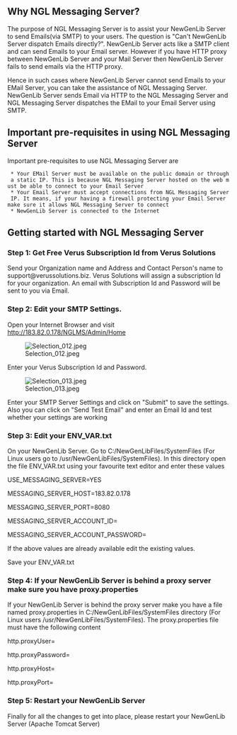 ==Why NGL Messaging Server?==
The purpose of NGL Messaging Server is to assist your NewGenLib Server to send Emails(via SMTP) to your users. The question is "Can't NewGenLib Server dispatch Emails directly?". NewGenLib Server acts like a SMTP client and can send Emails to your Email server. However if you have HTTP proxy between NewGenLib Server and your Mail Server then NewGenLib Server fails to send emails via the HTTP proxy.

Hence in such cases where NewGenLib Server cannot send Emails to your EMail Server, you can take the assistance of NGL Messaging Server. NewGenLib Server sends Email via HTTP to the NGL Messaging Server and NGL Messaging Server dispatches the EMail to your Email Server using SMTP.
==Important pre-requisites in using NGL Messaging Server==
Important pre-requisites to use NGL Messaging Server are
  * Your EMail Server must be available on the public domain or through a static IP. This is because NGL Messaging Server hosted on the web must be able to connect to your Email Server
  * Your Email Server must accept connections from NGL Messaging Server IP. It means, if your having a firewall protecting your Email Server make sure it allows NGL Messaging Server to connect
  * NewGenLib Server is connected to the Internet
==Getting started with NGL Messaging Server==
===Step 1: Get Free Verus Subscription Id from Verus Solutions===
Send your Organization name and Address and Contact Person's name to support@verussolutions.biz. Verus Solutions will assign a subscription Id for your organization. An email with Subscription Id and Password will be sent to you via Email.
===Step 2: Edit your SMTP Settings. ===
Open your Internet Browser and visit http://183.82.0.178/NGLMS/Admin/Home

[[File:Selection_012.jpeg|thumb|left]]

Enter your Verus Subscription Id and Password.



[[File:Selection_013.jpeg|thumb|left]]

Enter your SMTP Server Settings and click on "Submit" to save the settings. Also you can click on "Send Test Email" and enter an Email Id and test whether your settings are working

===Step 3: Edit your ENV_VAR.txt===
On your NewGenLib Server. Go to C:/NewGenLibFiles/SystemFiles (For Linux users go to /usr/NewGenLibFiles/SystemFiles). In this directory open the file ENV_VAR.txt using your favourite text editor and enter these values



USE_MESSAGING_SERVER=YES

MESSAGING_SERVER_HOST=183.82.0.178

MESSAGING_SERVER_PORT=8080

MESSAGING_SERVER_ACCOUNT_ID=<Place your Verus Subscription Id>

MESSAGING_SERVER_ACCOUNT_PASSWORD=<Place your Verus Subscription Password>

If the above values are already available edit the existing values.

Save your ENV_VAR.txt
===Step 4: If your NewGenLib Server is behind a proxy server make sure you have proxy.properties===
If your NewGenLib Server is behind the proxy server make you have a file named proxy.properties in C:/NewGenLibFiles/SystemFiles directory (For Linux users /usr/NewGenLibFiles/SystemFiles). The proxy.properties file must have the following content

http.proxyUser=<Your proxy server user name>

http.proxyPassword=<Your proxy server password>

http.proxyHost=<Your proxy server host/ip address>

http.proxyPort=<Your proxy server port number>
===Step 5: Restart your NewGenLib Server===
Finally for all the changes to get into place, please restart your NewGenLib Server (Apache Tomcat Server)